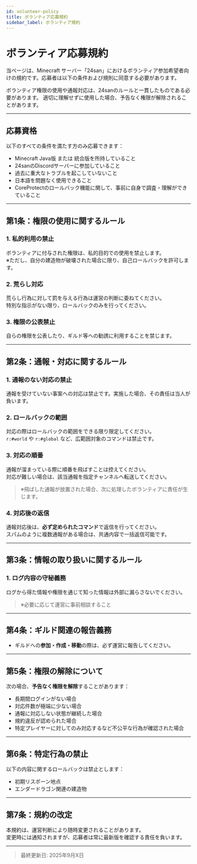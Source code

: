 ```yaml
---
id: volunteer-policy
title: ボランティア応募規約
sidebar_label: ボランティア規約
---
```



# ボランティア応募規約

当ページは、Minecraft サーバー「24san」におけるボランティア参加希望者向けの規約です。応募者は以下の条件および規則に同意する必要があります。

<Admonition type="caution" title="注意事項">
ボランティア権限の使用や通報対応は、24sanのルールと一貫したものである必要があります。  
適切に理解せずに使用した場合、予告なく権限が解除されることがあります。
</Admonition>

---

## 応募資格

以下のすべての条件を満たす方のみ応募できます：

- Minecraft Java版 または 統合版を所持していること
- 24sanのDiscordサーバーに参加していること
- 過去に重大なトラブルを起こしていないこと
- 日本語を問題なく使用できること
- CoreProtectのロールバック機能に関して、事前に自身で調査・理解ができていること

---

## 第1条：権限の使用に関するルール

### 1. 私的利用の禁止
ボランティアに付与された権限は、私的目的での使用を禁止します。  
※ただし、自分の建造物が破壊された場合に限り、自己ロールバックを許可します。

### 2. 荒らし対応
荒らし行為に対して罰を与える行為は運営の判断に委ねてください。  
特別な指示がない限り、ロールバックのみを行ってください。

### 3. 権限の公表禁止
自らの権限を公表したり、ギルド等への勧誘に利用することを禁じます。

---

## 第2条：通報・対応に関するルール

### 1. 通報のない対応の禁止
通報を受けていない事案への対応は禁止です。実施した場合、その責任は当人が負います。

### 2. ロールバックの範囲
対応の際はロールバックの範囲をできる限り限定してください。  
`r:#world` や `r:#global` など、広範囲対象のコマンドは禁止です。

### 3. 対応の順番
通報が溜まっている際に順番を飛ばすことは控えてください。  
対応が難しい場合は、該当通報を指定チャンネルへ転送してください。

> ※飛ばした通報が放置された場合、次に処理したボランティアに責任が生じます。

### 4. 対応後の返信
通報対応後は、**必ず定められたコマンド**で返信を行ってください。  
スパムのように複数通報がある場合は、共通内容で一括返信可能です。

---

## 第3条：情報の取り扱いに関するルール

### 1. ログ内容の守秘義務
ログから得た情報や権限を通じて知った情報は外部に漏らさないでください。

> ※必要に応じて運営に事前相談すること

---

## 第4条：ギルド関連の報告義務

- ギルドへの**参加・作成・移動**の際は、必ず運営に報告してください。

---

## 第5条：権限の解除について

次の場合、**予告なく権限を解除**することがあります：

- 長期間ログインがない場合
- 対応件数が極端に少ない場合
- 通報に対応しない状態が継続した場合
- 規約違反が認められた場合
- 特定プレイヤーに対してのみ対応するなど不公平な行為が確認された場合

---

## 第6条：特定行為の禁止

以下の内容に関するロールバックは禁止とします：

- 初期リスポーン地点
- エンダードラゴン関連の建造物

---

## 第7条：規約の改定

本規約は、運営判断により随時変更されることがあります。  
変更時には通知されますが、応募者は常に最新版を確認する責任を負います。

---

> 最終更新日: 2025年9月X日
